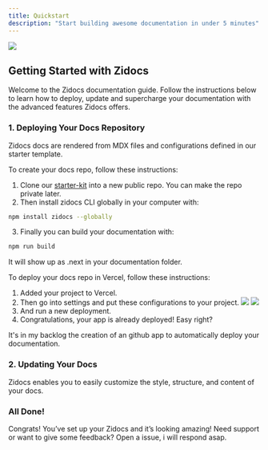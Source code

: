 ```yaml
---
title: Quickstart
description: "Start building awesome documentation in under 5 minutes"
---
```


<Image src="https://zidocs-assets.nyc3.cdn.digitaloceanspaces.com/docs.png" />

## Getting Started with Zidocs

Welcome to the Zidocs documentation guide. Follow the instructions below to learn how to deploy, update and supercharge your documentation with the advanced features Zidocs offers.

### 1. Deploying Your Docs Repository

Zidocs docs are rendered from MDX files and configurations defined in our starter template.

<Accordion icon="github" title="Creating Your Documentation Repository">
  To create your docs repo, follow these instructions:

  1. Clone our [starter-kit](https://github.com/zidocs/starter-kit) into a new public repo. You can make the repo private later.
  2. Then install zidocs CLI globally in your computer with:
  ```bash
  npm install zidocs --globally
  ```
  3. Finally you can build your documentation with:
  ```bash
  npm run build
  ```
  It will show up as .next in your documentation folder.
</Accordion>

<Accordion icon="cloud" title="Deploying Your Documentation in Vercel">
  To deploy your docs repo in Vercel, follow these instructions:

  1. Added your project to Vercel.
  2. Then go into settings and put these configurations to your project.
    <Image className="rounded-md hidden dark:block" src="https://zidocs-assets.nyc3.cdn.digitaloceanspaces.com/settingsvercel.png"/>
    <Image className="rounded-md block dark:hidden" src="https://zidocs-assets.nyc3.cdn.digitaloceanspaces.com/settingsvercel-light.png"/>
  3. And run a new deployment.
  4. Congratulations, your app is already deployed! Easy right?
</Accordion>

<Warning>It's in my backlog the creation of an github app to automatically deploy your documentation.</Warning> 


### 2. Updating Your Docs

Zidocs enables you to easily customize the style, structure, and content of your docs.

### All Done!

Congrats! You’ve set up your Zidocs and it’s looking amazing! Need support or want to give some feedback? Open a issue, i will respond asap.

